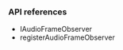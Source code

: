 
<PlatformWrapper platform="android">

### API references

* <Link to = "{{global.API_REF_ANDROID_ROOT_VOICE_SDK}}/class_iaudioframeobserver.html">IAudioFrameObserver</Link>

* <Link to = "{{global.API_REF_ANDROID_ROOT_VOICE_SDK}}/class_irtcengine.html#api_imediaengine_registeraudioframeobserver">registerAudioFrameObserver</Link>

</PlatformWrapper>
